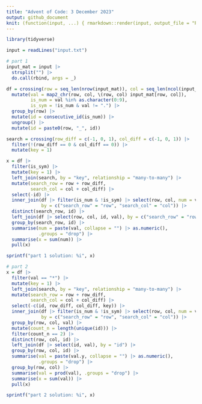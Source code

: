 ```yaml
---
title: "Advent of Code: 3 December 2023"
output: github_document
knit: (function(input, ...) { rmarkdown::render(input, output_file = "README.md", envir = globalenv()) })
---
```


```r
library(tidyverse)
```

```r
input = readLines("input.txt")
```

```r
# part 1
input_mat = input |>
  strsplit("") |>
  do.call(rbind, args = _)

df = crossing(row = seq_len(nrow(input_mat)), col = seq_len(ncol(input_mat))) |>
  mutate(val = map2_chr(row, col, \(row, col) input_mat[row, col]),
         is_num = val %in% as.character(0:9),
         is_sym = !is_num & val != ".") |>
  group_by(row) |>
  mutate(id = consecutive_id(is_num)) |>
  ungroup() |>
  mutate(id = paste0(row, "_", id))

search = crossing(row_diff = c(-1, 0, 1), col_diff = c(-1, 0, 1)) |>
  filter(!(row_diff == 0 & col_diff == 0)) |>
  mutate(key = 1)

x = df |>
  filter(is_sym) |>
  mutate(key = 1) |>
  left_join(search, by = "key", relationship = "many-to-many") |>
  mutate(search_row = row + row_diff,
         search_col = col + col_diff) |>
  select(-id) |>
  inner_join(df |> filter(is_num & !is_sym) |> select(row, col, num = val, id),
             by = c("search_row" = "row", "search_col" = "col")) |>
  distinct(search_row, id) |>
  left_join(df |> select(row, col, id, val), by = c("search_row" = "row", "id")) |>
  group_by(search_row, id) |>
  summarise(num = paste(val, collapse = "") |> as.numeric(),
            .groups = "drop") |>
  summarise(x = sum(num)) |>
  pull(x)

sprintf("part 1 solution: %i", x)
```

```r
# part 2
x = df |>
  filter(val == "*") |>
  mutate(key = 1) |>
  left_join(search, by = "key", relationship = "many-to-many") |>
  mutate(search_row = row + row_diff,
         search_col = col + col_diff) |>
  select(-c(id, row_diff, col_diff, key)) |>
  inner_join(df |> filter(is_num & !is_sym) |> select(row, col, num = val, id),
             by = c("search_row" = "row", "search_col" = "col")) |>
  group_by(row, col, val) |>
  mutate(count_n = length(unique(id))) |>
  filter(count_n == 2) |>
  distinct(row, col, id) |>
  left_join(df |> select(id, val), by = "id") |>
  group_by(row, col, id) |>
  summarise(val = paste(val.y, collapse = "") |> as.numeric(),
            .groups = "drop") |>
  group_by(row, col) |>
  summarise(val = prod(val), .groups = "drop") |>
  summarise(x = sum(val)) |>
  pull(x)

sprintf("part 2 solution: %i", x)
```



















































